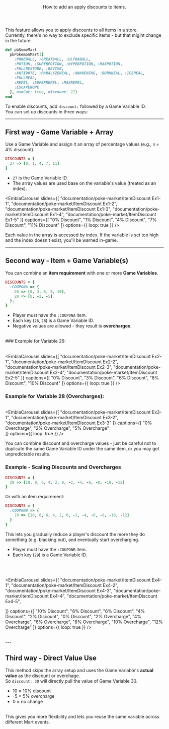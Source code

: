 <Header title="Discounts">
  How to add an apply discounts to items.
</Header>

This feature allows you to apply discounts to all items in a store.
<br/>Currently, there's no way to exclude specific items - but that migiht change in the future.

```ruby
def pbSomeMart
  pbPokemonMart([
    :POKEBALL, :GREATBALL, :ULTRABALL,
    :POTION, :SUPERPOTION, :HYPERPOTION, :MAXPOTION,
    :FULLRESTORE, :REVIVE,
    :ANTIDOTE, :PARALYZEHEAL, :AWAKENING, :BURNHEAL, :ICEHEAL,
    :FULLHEAL,
    :REPEL, :SUPERREPEL, :MAXREPEL,
    :ESCAPEROPE
  ], useCat: true, discount: 27)
end
```

To enable discounts, add `discount:` followed by a Game Variable ID.
<br/>
You can set up discounts in three ways:

---

## First way - Game Variable + Array

Use a Game Variable and assign it an array of percentage values (e.g., `4` = 4% discount).

```ruby
DISCOUNTS = {
  27 => [0, 1, 4, 7, 11]
}
```
- `27` is the Game Variable ID.
- The array values are used base on the variable's value (treated as an index).

<Table
  headers={["Game Variable", "Discount Used"]}
  rows={[
    [0, "0%"],
    [1, "-1%"],
    [2, "-4%"],
    [3, "-7%"],
    [4, "-11%"]
  ]}
/>

<EmblaCarousel
  slides={[
    "documentation/poke-market/ItemDiscount Ex1-1",
    "documentation/poke-market/ItemDiscount Ex1-2",
    "documentation/poke-market/ItemDiscount Ex1-3",
    "documentation/poke-market/ItemDiscount Ex1-4",
    "documentation/poke-market/ItemDiscount Ex1-5"
  ]}
  captions={[
    "0% Discount",
    "1% Discount",
    "4% Discount",
    "7% Discount",
    "11% Discount" 
  ]}
  options={{ loop: true }}
/>

<Callout type="hint">
  Each value in the array is accessed by index. If the variable is set too high and the index doesn't exist, you'll be warned in-game.
</Callout>

---

## Second way - Item + Game Variable(s)

You can combine an **item requirement** with one or more **Game Variables**.

```ruby
DISCOUNTS = {
  :COUPONA => { 
    26 => [0, 3, 6, 8, 10],
    28 => [0, -2, -5] 
  },
}
```

- Player must have the `:COUPONA` item.
- Each key (`26`, `28`) is a Game Variable ID.
- Negative values are allowed - they <Bl>result</Bl> is **overcharges**.
<br/>
### Example for Variable 26:

<Table
  headers={["Game Variable", "Discount Used"]}
  rows={[
    [0, "0%"],
    [1, "-3%"],
    [2, "-6%"],
    [3, "-8%"],
    [4, "-10%"]
  ]}
/>

<EmblaCarousel 
  slides={[
    "documentation/poke-market/ItemDiscount Ex2-1",
    "documentation/poke-market/ItemDiscount Ex2-2",
    "documentation/poke-market/ItemDiscount Ex2-3",
    "documentation/poke-market/ItemDiscount Ex2-4",
    "documentation/poke-market/ItemDiscount Ex2-5"
  ]}
  captions={[
    "0% Discount",
    "3% Discount",
    "6% Discount",
    "8% Discount",
    "10% Discount"
  ]}
  options={{ loop: true }}
/>
<br/>
### Example for Variable 28 (Overcharges):

<Table
  headers={["Game Variable", "Overchage Used"]}
  rows={[
    [0, "0%"],
    [1, "+2%"],
    [2, "+5%"]
  ]}
/>

<EmblaCarousel
  slides={[
    "documentation/poke-market/ItemDiscount Ex3-1",
    "documentation/poke-market/ItemDiscount Ex3-2",
    "documentation/poke-market/ItemDiscount Ex3-3"
  ]}
  captions={[
    "0% Overcharge",
    "2% Overcharge",
    "5% Overcharge"  
  ]}
  options={{ loop: true }}
/>
<br/>

You can  combine discount and overcharge values - just be careful not to duplicate the same Game Variable ID under the same item, or you may get unpredictable results.
<br/>
### Example - Scaling Discounts and Overcharges

```ruby
DISCOUNTS = {
  29 => [10, 8, 6, 4, 2, 0, -2, -4, -6, -8, -10, -12]
}
```
Or with an item requirement:

```ruby
DISCOUNTS = {
  :COUPONB => {
    29 => [10, 8, 6, 4, 2, 0, -2, -4, -6, -8, -10, -12]
  }
}
```

This lets you gradually reduce a player's discount the more they do something (e.g. blacking out), and eventually start overcharging.
<br/>
- Player must have the `:COUPONB` item.
- Each key (`29`) is a Game Variable ID.
<br/>
<Table
  headers={["Game Variable", "Discount/Overcharge Used"]}
  rows={[
    [0, "-10%"],
    [1, "-8%"],
    [2, "-6%"],
    [3, "-4%"],
    [4, "-2%"],
    [5, "0%"],
    [6, "+2%"],
    [7, "+4%"],
    [8, "+6%"],
    [9, "+8%"],
    [10, "+10%"],
    [11, "+12%"]
  ]}
/>

<EmblaCarousel
  slides={[
    "documentation/poke-market/ItemDiscount Ex4-1",
    "documentation/poke-market/ItemDiscount Ex4-2",
    "documentation/poke-market/ItemDiscount Ex4-3",
    "documentation/poke-market/ItemDiscount Ex4-4",
    "documentation/poke-market/ItemDiscount Ex4-5",

  ]}
  captions={[
    "10% Discount",
    "8% Discount",
    "6% Discount",
    "4% Discount",
    "2% Discount",
    "0% Discount",
    "2% Overcharge",
    "4% Overcharge",
    "6% Overcharge",
    "8% Overcharge",
    "10% Overcharge",
    "12% Overcharge"
  ]}
  options={{ loop: true }}
/>

<br/>
---

## Third way - Direct Value Use 

This method skips the array setup and uses the Game Variable's **actual value** as the discount or overchage.
<br/>
So `discount: 30` will directly pull the value of Game Variable 30.
<br/>
- 10 = 10% discount 
- -5 = 5% overcharge 
- 0 = no change 
<br/>
This gives you more flexibility and lets you reuse the same variable across different Mart events.